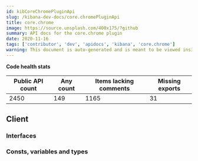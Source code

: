 ```yaml
---
id: kibCoreChromePluginApi
slug: /kibana-dev-docs/core.chromePluginApi
title: core.chrome
image: https://source.unsplash.com/400x175/?github
summary: API docs for the core.chrome plugin
date: 2020-11-16
tags: ['contributor', 'dev', 'apidocs', 'kibana', 'core.chrome']
warning: This document is auto-generated and is meant to be viewed inside our experimental, new docs system. Reach out in #docs-engineering for more info.
---
```






**Code health stats**

| Public API count  | Any count | Items lacking comments | Missing exports | 
|-------------------|-----------|------------------------|-----------------|
| 2450 | 149 | 1165 | 31 |

## Client

### Interfaces
<DocDefinitionList data={coreChromeObj.client.interfaces}/>

### Consts, variables and types
<DocDefinitionList data={coreChromeObj.client.misc}/>

